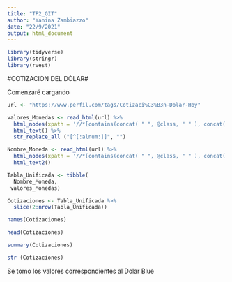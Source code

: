 ```yaml
---
title: "TP2_GIT"
author: "Yanina Zambiazzo"
date: "22/9/2021"
output: html_document
---
```



```r
library(tidyverse)
library(stringr)
library(rvest)
```

#COTIZACIÓN DEL DÓLAR#

Comenzaré cargando 

```r
url <- "https://www.perfil.com/tags/Cotizaci%C3%B3n-Dolar-Hoy" 
```



```r
valores_Monedas <- read_html(url) %>% 
  html_nodes(xpath = '//*[contains(concat( " ", @class, " " ), concat( " ", "dbventa", " " ))] | //*[contains(concat( " ", @class, " " ), concat( " ", "dbcompra", " " ))]') %>%
  html_text() %>%
  str_replace_all ("[^[:alnum:]]", "")
```


```r
Nombre_Moneda <- read_html(url) %>%
  html_nodes(xpath = '//*[contains(concat( " ", @class, " " ), concat( " ", "db", " " ))]') %>%
  html_text2()
```


```r
Tabla_Unificada <- tibble(
  Nombre_Moneda,
 valores_Monedas)
```


```r
Cotizaciones <- Tabla_Unificada %>% 
  slice(2:nrow(Tabla_Unificada)) 
```


```r
names(Cotizaciones)
```

```r
head(Cotizaciones)
```

```r
summary(Cotizaciones)
```

```r
str (Cotizaciones) 
```


Se tomo los valores correspondientes al Dolar Blue
